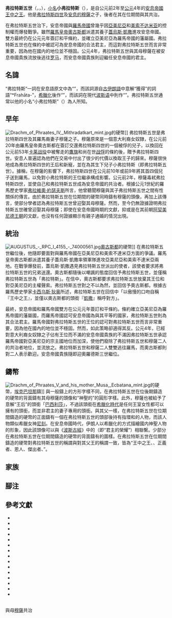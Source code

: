 {{Infobox royalty
|name        = 弗拉特斯五世
|title       = {{link-en|大王 (稱號)|Great king|大王}}、[[王中之王|王中之王]]、{{link-en|阿爾沙克|Arsaces}}
|image       = Coin of Phraatakes (Phraates V) with Musa, Seleucia mint.jpg
|caption     = 弗拉特斯五世與其母[[安息的穆薩|穆薩]]的硬幣，[[塞琉西亞|塞琉西亞]]鑄
|succession  = [[安息帝國|安息帝國]][[伊朗君主列表#安息帝國|君主]]
|reign       = 公元前2年－[[公元|公元]]4年
|reg-type    = 共治者
|regent      = [[安息的穆薩|穆薩]]（公元前2年－公元4年）
|predecessor = [[弗拉特斯四世|弗拉特斯四世]]
|successor   = {{link-en|奧羅德斯三世|Orodes III of Parthia}}
|dynasty     = [[安息帝國|安息帝國]]
|father      = [[弗拉特斯四世|弗拉特斯四世]]
|mother      = [[安息的穆薩|穆薩]]
|birth_date  = {{circa|公元前19年}}
|death_date  = 公元1世紀
|religion    = [[祆教|祆教]]
}}
'''弗拉特斯五世'''（{{bd|前19年||1世紀|}}，{{lang-xpr|𐭐𐭓𐭇𐭕}}，{{lang-grc|Φραάτης}}），[[指小|小名]]'''小弗拉特斯'''（{{lang-en|Phraataces}}），是自公元前2年至[[公元|公元]]4年的[[安息帝國|安息帝國]][[王中之王|王中之王]]。他是[[弗拉特斯四世|弗拉特斯四世]]及[[安息的穆薩|安息的穆薩]]之子，後者在其在位期間與其共治。

在弗拉特斯五世治下，安息帝國與[[羅馬帝國|羅馬帝國]]曾幾乎因[[亞美尼亞王國|亞美尼亞]]和[[美索不达米亚|美索不达米亚]]的控制權而爆發戰爭。雖然[[羅馬皇帝|羅馬皇帝]][[奧古斯都|奧古斯都]]派遣其養子[[蓋烏斯·凱撒|蓋烏斯·凱撒]]進攻安息帝國。雙方最終仍在公元元年簽訂和平條約，並確立亞美尼亞為羅馬帝國的藩屬國。弗拉特斯五世也在條約中被認可為安息帝國的合法君主，而這對弗拉特斯五世而言非常重要，因為他在國内的地位並不穩固。公元4年，弗拉特斯五世與其母穆薩在被安息帝國貴族流放後逃往[[罗马|罗马]]，而安息帝國貴族則迎{{link-en|奧羅德斯三世|Orodes III of Parthia}}繼任安息帝國的君主。

== 名諱 ==
“弗拉特斯”一詞在安息語原文中為“{{lang|xpr|𐭐𐭓𐭇𐭕}}”，而該詞源自[[伊朗语支|古伊朗語]]中意解“獲得”的詞語“*Frahāta-”，[[希腊语|希臘化]]後作“{{lang|grc|Φραάτης}}”{{sfn|Schmitt|2005}}，而該詞在現代[[波斯语|波斯语]]中則作“{{lang|fa|فرهاد}}”{{sfn|Kia|2016|p=160}}。弗拉特斯五世通常以他的小名“小弗拉特斯”（{{lang|en|Phraataces}}）為人所知{{sfn|Richardson|2012|p=161}}{{sfn|Marciak|2017|p=349}}。

== 早年 ==
[[File:Drachm_of_Phraates_IV,_Mithradatkart_mint.jpg|thumb]]的硬幣]]
弗拉特斯五世是弗拉特斯四世及其羅馬裔妻子穆薩之子。穆薩原來是一個意大利裔女奴隸，在公元前20年由羅馬皇帝奧古斯都在簽訂交還弗拉特斯四世的一個被俘的兒子，以換回在公元前53年[[卡莱战役|卡莱战役]]中被奪走的[[阿奎拉_(羅馬)|鷹旗]]和尚在世[[战俘|战俘]]的條約後，贈予弗拉特斯四世{{sfn|Garthwaite|2005|p=80}}{{sfn|Strugnell|2006|pp=251–252}}。安息人普遍認為他們在交易中付出了很少的代價以換取王子的歸來{{sfn|Bivar|1983|pp=66–67}}。穆薩很快地成為弗拉特斯四世的王后和新寵，並在{{circa|公元前19年}}為其生下兒子小弗拉特斯（即弗拉特斯五世）{{sfn|Kia|2016|p=198}}{{sfn|Schippmann|1986|pp=525–536}}{{sfn|Bigwood|2004|pp=39–40}}{{sfn|Strugnell|2008|p=289 (see also note 53)}}。據稱，在穆薩的影響下，弗拉特斯四世在公元前10年或前9年將其首四個兒子送到羅馬，以免對小弗拉特斯的王位繼承構成影響{{sfn|Kia|2016|p=198}}{{sfn|Dąbrowa|2012|p=173}}{{sfn|Schippmann|1986|pp=525–536}}。公元前2年，穆薩毒弒弗拉特斯四世，並使自己和弗拉特斯五世成為安息帝國的共治者{{sfn|Kia|2016|p=199}}{{sfn|Richardson|2012|p=161}}。根據公元1世紀的羅馬歷史學家[[弗拉維奧·約瑟夫斯|弗拉維奧·約瑟夫斯]]所言，他曾聽聞穆薩與其子弗拉特斯五世之間有性關係的傳言{{sfn|Bigwood|2004|p=44}}。由於弗拉特斯五世在位期間的硬幣同時鑄有穆薩的頭像，再加上該傳言，使部分學者認為弗拉特斯五世曾迎娶其母穆薩{{sfn|Bigwood|2004|pp=43–44}}。然而，至今仍無證據證明弗拉特斯五世確曾迎娶其母穆薩；即使在安息帝國時期的文獻，抑或是在其前朝[[阿契美尼德王朝|阿契美尼德王朝]]的文獻，也沒有任何證據顯示有親子通婚的情況出現{{sfn|Bigwood|2004|pp=44–45}}。

== 統治 ==
[[File:AUGUSTUS_-_RPC_I_4155_-_74000561.jpg|thumb]][[奧古斯都|奧古斯都]]的硬幣]]
在弗拉特斯五世繼位後，他隨即要面對與羅馬帝國在亞美尼亞和美索不達米亞方面的爭議。羅馬皇帝奧古斯都派遣其養子蓋烏斯·凱撒率領軍隊進攻亞美尼亞和美索不達米亞兩地。在戰爭爆發前，蓋烏斯·凱撒遇見弗拉特斯五世派出的使者，該使者要求將弗拉特斯五世的兄弟送還。奧古斯都隨後以嘲諷的態度回信予弗拉特斯五世，並僅稱弗拉特斯五世為「弗拉特斯」。在信中，奧古斯都要求弗拉特斯五世放棄其王位和對亞美尼亞的主權聲索。弗拉特斯五世對之不以為然，並回信予奧古斯都。根據古羅馬歷史學家[[卡西乌斯·狄奥|卡西乌斯·狄奥]]所述，弗拉特斯五世在回信中「以傲慢的口吻自稱『王中之王』，並僅以奧古斯都的頭銜『[[凯撒_(头衔)|凱撒]]』稱呼對方」。{{sfn|Kia|2016|p=199}}

最終，安息帝國和羅馬帝國雙方在公元元年簽訂和平條約。條約確立亞美尼亞為羅馬帝國的藩屬國，而羅馬帝國認可安息帝國為與其平等的國家，弗拉特斯五世則為其合法君主{{sfn|Kia|2016|p=199}}{{sfn|Dąbrowa|2012|p=173}}。羅馬帝國對弗拉特斯五世的王位的認可對弗拉特斯五世而言非常重要，因為他在國內的地位並不穩固{{sfn|Dąbrowa|2012|p=173}}。然而，如此策略卻適得其反。公元4年，已經對意大利裔女奴隸之子佔有王位而不滿的安息帝國貴族的不滿因弗拉特斯五世承認羅馬帝國對亞美尼亞的宗主國地位而加深，使他們廢除了弗拉特斯五世和穆薩二人的共治者地位，並流放之。弗拉特斯五世和穆薩二人雙雙逃往羅馬，而奧古斯都則對二人表示歡迎{{sfn|Strugnell|2008|pp=292, 294–295}}{{sfn|Marciak|2017|p=378}}。安息帝國貴族隨即迎奧羅德斯三世繼位{{sfn|Kia|2016|p=199}}{{sfn|Dąbrowa|2012|p=174}}。

== 鑄幣 ==
[[File:Drachm_of_Phraates_V_and_his_mother_Musa,_Ecbatana_mint.jpg|thumb]]的硬幣，[[埃克巴坦那|埃克巴坦那]]鑄]]
與一般{{link-en|安息帝國硬幣|Parthian coinage}}鑄上的方形字樣不同，在弗拉特斯五世在位後期鑄造的硬幣的背面鑄有其母穆薩的頭像和“神聖的”的圓形字樣{{sfn|Rezakhani|2013|p=771}}{{sfn|Bigwood|2004|p=57}}。此外，穆薩也被給予了意解“王后”的頭銜「[[巴西琉斯|巴西利莎]]」，不過該頭銜在[[希臘化時代|希臘化時代]]是任何王室女性都可以擁有的頭銜，而並非君主的妻子專用的頭銜{{sfn|Bigwood|2004|pp=40, 44, 48, 61}}。與其父一樣，在弗拉特斯五世在位期間鑄造的硬幣的正面鑄有一個在弗拉特斯五世的頭部後持有指環和{{link-en|帶狀王冠|Diadem}}的人物，而該人物類似希臘女神[[尼刻|尼刻]]{{sfn|Curtis|2012|p=72}}。在安息帝國時代，伊朗人以希臘化的方式描繪國内神聖人物的形象{{sfn|Curtis|2012|pp=76–77}}{{sfn|Boyce|1984|p=82}}，因此該頭像可以與《[[波斯古經|波斯古經]]》中的{{link-en|卡瓦勒那赫|Khvarenah}}（即“君主的榮耀”）相聯繫{{sfn|Curtis|2012|p=71}}。少部分在弗拉特斯五世在位期間鑄造的硬幣的背面鑄有{{link-en|祆祠|Fire temple}}的圖樣{{sfn|Olbrycht|2016|p=96}}。在弗拉特斯五世在位期間鑄造的硬幣對弗拉特斯五世的稱謂與對其父王的稱謂一致，皆為“王中之王、{{link-en|阿爾沙克|Arsaces}}、正義者、恩人、傑出者、{{link-en|親希臘主義|Philhellenism|希臘人的朋友}}”{{sfn|Bigwood|2004|p=60}}。

==家族==
{{Descendants of Sinatruces}}

== 腳注 ==
{{reflist|20em}}

== 參考文獻 ==
* {{cite journal |last=Bigwood |first=J. M. |year=2004 |title=Queen Mousa, Mother and Wife(?) of King Phraatakes of Parthia: A Re-evaluation of the Evidence |journal=Journal of the Classical Association of Canada |publisher=Project Muse |volume=4 |issue=1 |pages=35–70 |doi=10.1353/mou.2004.0027 |ref=harv}}
* {{cite book |title=Zoroastrians: Their Religious Beliefs and Practices |year=1984 |publisher=Psychology Press |last=Boyce |first=Mary |pages=1–252 |isbn=9780415239028 |url=https://books.google.com/?id=a6gbxVfjtUEC&dq=false |ref=harv}}
* {{The Cambridge History of Iran |volume=3a |last=Bivar |first=A.D.H. |chapter=The Political History of Iran Under the Arsacids |url=https://books.google.com/books?id=Ko_RafMSGLkC |pages=21–99 |ref=harv}}
* {{cite book |last=Curtis |first=Vesta Sarkhosh |chapter=Parthian coins: Kingship and Divine Glory |title=The Parthian Empire and its Religions |isbn=9783940598134 |year=2012 |pages=67–83 |url=https://www.academia.edu/6186948 |ref=harv |access-date=2020-06-18 |archive-date=2022-03-14 |archive-url=https://web.archive.org/web/20220314004510/https://www.academia.edu/6186948 }}
* {{cite book |first1=Edward |last1=Dąbrowa |editor1-last=Daryaee |editor1-first=Touraj |title=The Oxford Handbook of Iranian History |year=2012 |publisher=Oxford University Press |chapter=The Arsacid Empire |pages=1–432 |isbn=978-0-19-987575-7 |url=https://books.google.com/?id=K-poAgAAQBAJ&pg |ref=harv |access-date=2020-06-18 |archive-date=2019-01-01 |archive-url=https://web.archive.org/web/20190101051501/https://books.google.dk/books?id=K-poAgAAQBAJ&pg |dead-url=no }}
* {{citation |last=Garthwaite |first=Gene Ralph |title=The Persians |year=2005 |publisher=Blackwell Publishing |location=Oxford & Carlton |isbn=978-1-55786-860-2 |ref=harv}}
* {{cite book |last=Kia |first=Mehrdad |title=The Persian Empire: A Historical Encyclopedia [2 volumes] |year=2016 |publisher=ABC-CLIO |location=Santa Barbara |isbn=978-1610693912 |url=https://books.google.dk/books?id=B5BHDAAAQBAJ&dq=false |ref=harv |access-date=2020-07-19 |archive-url=https://web.archive.org/web/20200714182631/https://books.google.dk/books?id=B5BHDAAAQBAJ&dq=false |archive-date=2020-07-14 |dead-url=no}}
* {{cite book |last=Marciak|first=Michał|title=Sophene, Gordyene, and Adiabene: Three Regna Minora of Northern Mesopotamia Between East and West |year=2017 |publisher=BRILL |isbn=978-9004350724 |url=https://books.google.com/?id=hwEtDwAAQBAJ&dq=|ref=harv}}
* {{cite journal |last1=Olbrycht |first1=Marek Jan |title=The Sacral Kingship of the early Arsacids I. Fire Cult and Kingly Glory |year=2016 |pages=91–106 |url=https://www.academia.edu/33754166 |ref=harv |journal= |access-date=2020-06-18 |archive-date=2021-11-03 |archive-url=https://web.archive.org/web/20211103205351/https://www.academia.edu/33754166 }}
* {{cite book |last1=Rezakhani |first1=Khodadad |editor-last=Potts |editor-first=Daniel T. |title=The Oxford Handbook of Ancient Iran |url=https://archive.org/details/oxfordhandbookof0000unse_s1j3 |year=2013 |publisher=[[牛津大學出版社|Oxford University Press]] |isbn=978-0199733309 |chapter=Arsacid, Elymaean, and Persid Coinage |ref=harv}}
* {{cite book |first=J.S. |last=Richardson |title=Augustan Rome 44 BC to AD 14: The Restoration of the Republic and the Establishment of the Empire |publisher=Edinburgh University Press |year=2012 |isbn=978-0-7486-1954-2 |ref=harv}}
* {{cite encyclopedia |title=Arsacids ii. The Arsacid dynasty |last=Schippmann |first=K. |url=http://www.iranicaonline.org/articles/arsacids-ii |encyclopedia=Encyclopaedia Iranica, Vol. II, Fasc. 5 |pages=525–536 |year=1986 |ref=harv |access-date=2020-06-17 |archive-url=https://web.archive.org/web/20200202083316/http://www.iranicaonline.org/articles/arsacids-ii |archive-date=2020-02-02 |dead-url=no}}
* {{cite encyclopedia |title=Personal Names, Iranian iv. Parthian Period |last=Schmitt |first=Rüdiger |url=http://www.iranicaonline.org/articles/personal-names-iranian-iv-parthian |encyclopedia=Encyclopaedia Iranica |year=2005 |ref=harv |access-date=2020-06-17 |archive-url=https://web.archive.org/web/20200526213300/http://www.iranicaonline.org/articles/personal-names-iranian-iv-parthian |archive-date=2020-05-26 |dead-url=no}}
* {{Citation |doi=10.1556/AAnt.46.2006.3.3 |last=Strugnell |first=Emma |year=2006 |title=Ventidius' Parthian War: Rome's Forgotten Eastern Triumph |journal=Acta Antiqua |volume=46 |issue= 3|pages=239–252 |ref=harv}}
* {{cite journal |last1=Strugnell |first1=Emma |title=Thea Musa, Roman Queen of Parthia |journal=Iranica Antiqua |year=2008 |volume=43 |pages=275–298 |doi=10.2143/IA.43.0.2024051 |ref=harv}}

{{S-start}}
{{S-hou|[[安息帝國|安息帝國]]}}
{{S-bef|before=[[弗拉特斯四世|弗拉特斯四世]]<br>（父）}}
{{S-ttl|title=[[王中之王|王中之王]]<br><small>（[[伊朗君主列表#安息帝國|列表]]）</small>|years=公元前2年－[[公元|公元]]4年}}<br>與母[[安息的穆薩|穆薩]]共治
{{S-aft|after={{link-en|奧羅德斯三世|Orodes III of Parthia}}}}
{{s-end}}

{{Parthian kings}}
{{DEFAULTSORT:Phraates 05 Of Parthia}}
{{Good article}}